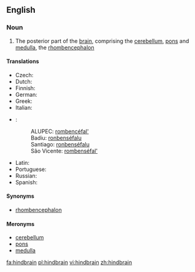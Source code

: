 ==English==
{{wikipedia}}

===Noun===
{{en-noun}}

# {{context|anatomy|lang=en}} The posterior part of the [[brain]], comprising the [[cerebellum]], [[pons]] and [[medulla]], the [[rhombencephalon]]

====Translations====
{{trans-top|hindbrain}}
* Czech: {{t|cs|zadní mozek|m}}
* Dutch: {{t|nl|rhombencephalon}}
* Finnish: {{t|fi|ruutuaivot}}
* German: {{t|de|Rhombencephalon}}
* Greek: {{t|el|ρομβεγκέφαλος|tr=romvegkefalos|sc=Grek}}
* Italian: {{t|it|rombencefalo|m}}
* {{ttbc|kea}}:<!-- what are these sub-items? how they should be marked up? -->
*: ALUPEC: [[rombencéfal']]
*: Badiu: [[ronbenséfalu]]
*: Santiago: [[ronbenséfalu]]
*: São Vicente: [[rombenséfal']]
{{trans-mid}}
* Latin: {{t|la|rhombencephalon}}
* Portuguese: {{t|pt|rombencéfalo}}
* Russian: {{t|ru|задний мозг|tr=zadnij mozg}}
* Spanish: {{t|es|rombencéfalo}}
{{trans-bottom}}

====Synonyms====
* [[rhombencephalon]]

====Meronyms====
* [[cerebellum]]
* [[pons]]
* [[medulla]]

[[fa:hindbrain]]
[[pl:hindbrain]]
[[vi:hindbrain]]
[[zh:hindbrain]]